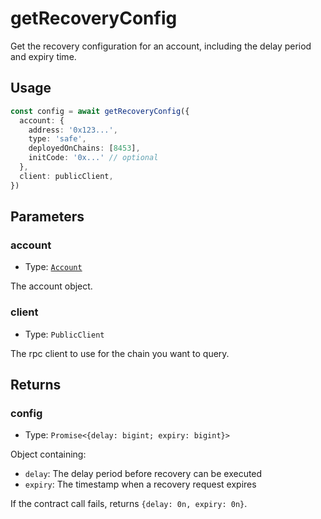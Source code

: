 # getRecoveryConfig

Get the recovery configuration for an account, including the delay period and expiry time.

## Usage

```typescript
const config = await getRecoveryConfig({
  account: {
    address: '0x123...',
    type: 'safe',
    deployedOnChains: [8453],
    initCode: '0x...' // optional
  },
  client: publicClient,
})
```

## Parameters

### account

- Type: [`Account`](/module-sdk/glossary/types.mdx#account)

The account object.

### client

- Type: `PublicClient`

The rpc client to use for the chain you want to query.

## Returns

### config

- Type: `Promise<{delay: bigint; expiry: bigint}>`

Object containing:
- `delay`: The delay period before recovery can be executed
- `expiry`: The timestamp when a recovery request expires

If the contract call fails, returns `{delay: 0n, expiry: 0n}`.
